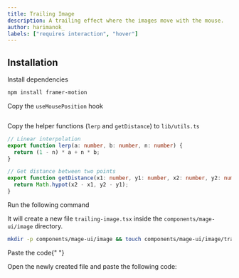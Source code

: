 ```yaml
---
title: Trailing Image
description: A trailing effect where the images move with the mouse.
author: harimanok_
labels: ["requires interaction", "hover"]
---
```


<ComponentPreview name="image-trailing-image--docs" />

## Installation

<Steps>
<Step>Install dependencies</Step>

```bash
npm install framer-motion
```

<Step>Copy the `useMousePosition` hook</Step>

```jsx file=<rootDir>/hooks/use-mouse-position.ts

```

<Step>Copy the helper functions (`lerp` and `getDistance`) to `lib/utils.ts`</Step>

```ts
// Linear interpolation
export function lerp(a: number, b: number, n: number) {
  return (1 - n) * a + n * b;
}

// Get distance between two points
export function getDistance(x1: number, y1: number, x2: number, y2: number) {
  return Math.hypot(x2 - x1, y2 - y1);
}
```

<Step>Run the following command</Step>

It will create a new file `trailing-image.tsx` inside the `components/mage-ui/image` directory.

```bash
mkdir -p components/mage-ui/image && touch components/mage-ui/image/trailing-image.tsx
```

<Step>Paste the code</Step>{" "}

Open the newly created file and paste the following code:

```jsx file=<rootDir>/mage-ui/image/trailing-image.tsx

```

</Steps>
